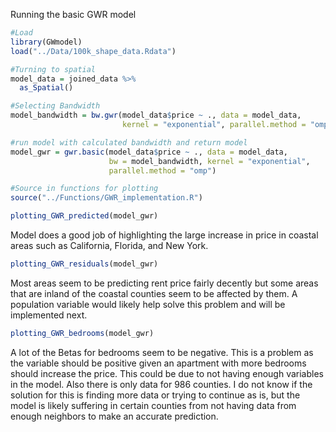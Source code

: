 
Running the basic GWR model
```r
#Load
library(GWmodel)
load("../Data/100k_shape_data.Rdata")

#Turning to spatial
model_data = joined_data %>% 
  as_Spatial()

#Selecting Bandwidth
model_bandwidth = bw.gwr(model_data$price ~ ., data = model_data,
                         kernel = "exponential", parallel.method = "omp")

#run model with calculated bandwidth and return model
model_gwr = gwr.basic(model_data$price ~ ., data = model_data,
                      bw = model_bandwidth, kernel = "exponential", 
                      parallel.method = "omp")

```

```r
#Source in functions for plotting
source("../Functions/GWR_implementation.R")

plotting_GWR_predicted(model_gwr)

```
Model does a good job of highlighting the large increase in price in coastal areas such as California, Florida, and New York.

```r
plotting_GWR_residuals(model_gwr)

```
Most areas seem to be predicting rent price fairly decently but some areas that are inland of the coastal counties seem to be affected by them. A population variable would likely help solve this problem and will be implemented next.

```r
plotting_GWR_bedrooms(model_gwr)
```
A lot of the Betas for bedrooms seem to be negative. This is a problem as the variable should be positive given an apartment with more bedrooms should increase the price. This could be due to not having enough variables in the model. Also there is only data for 986 counties. I do not know if the solution for this is finding more data or trying to continue as is, but the model is likely suffering in certain counties from not having data from enough neighbors to make an accurate prediction.
